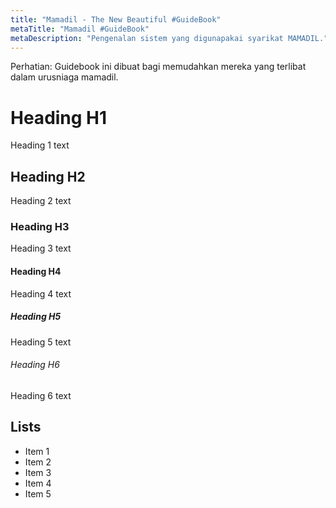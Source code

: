 ```yaml
---
title: "Mamadil - The New Beautiful #GuideBook"
metaTitle: "Mamadil #GuideBook"
metaDescription: "Pengenalan sistem yang digunapakai syarikat MAMADIL."
---
```


Perhatian: Guidebook ini dibuat bagi memudahkan mereka yang terlibat dalam urusniaga mamadil.

# Heading H1
Heading 1 text

## Heading H2
Heading 2 text

### Heading H3
Heading 3 text

#### Heading H4
Heading 4 text

##### Heading H5
Heading 5 text

###### Heading H6
Heading 6 text

## Lists
- Item 1
- Item 2
- Item 3
- Item 4
- Item 5
